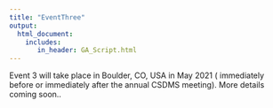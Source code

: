 ```yaml
---
title: "EventThree"
output: 
  html_document:
    includes:
       in_header: GA_Script.html
---
```



Event 3 will take place in Boulder, CO, USA in May 2021 ( immediately before or immediately after the annual CSDMS meeting). More details coming soon..